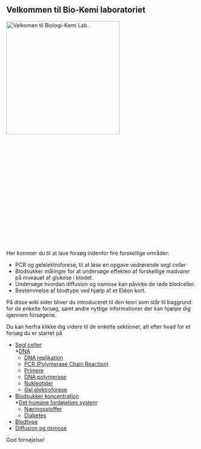 
== Velkommen til Bio-Kemi laboratoriet ==

[[File: Title.jpg|frame|left|x300px|Velkomen til Biologi-Kemi Lab.]]
<br><br><br><br><br><br><br><br><br><br><br><br><br><br><br><br><br><br><br>

Her kommer du til at lave forsøg indenfor fire forskellige områder:<br />

* PCR og gelelektroforese, til at løse en opgave vedrørende segl celler<br />
* Blodsukker målinger for at undersøge effekten af forskellige madvarer på niveauet af glukose i blodet.<br />
* Undersøge hvordan diffusion og osmose kan påvirke de røde blodceller.<br />
* Bestemmelse af blodtype ved hjælp af et Eldon kort.<br />


På disse wiki sider bliver du introduceret til den teori som står til baggrund for de enkelte forsøg, samt andre nyttige informationer der kan hjælpe dig igennem forsøgene.


Du kan herfra klikke dig videre til de enkelte sektioner, alt efter hvad for et forsøg du er startet på

*[[Segl_Celler|Segl celler]]<br />
**[[DNA_Bio-Kemi|DNA]]
**[[DNA replikation_Bio-Kemi|DNA replikation]]
**[[PCR (Polymerase chain reaction)_Bio-Kemi|PCR (Polymerase Chain Reaction)]]
**[[Primere_Bio-Kemi|Primere]]
**[[DNA polymerase_Bio-Kemi|DNA polymerase]]
**[[Nukleotider_Bio-Kemi|Nukleotider]]
**[[Gel elektroforese_Bio-Kemi|Gel elektroforese]]
*[[Blodsukker_koncentration|Blodsukker koncentration]]<br />
**[[Det humane fordøjelses system]]
**[[Næringsstoffer]]
**[[Diabetes]]
*[[Blodtype]] <br />
*[[Diffusion_og_osmose|Diffusion og osmose]] <br />


God fornøjelse!